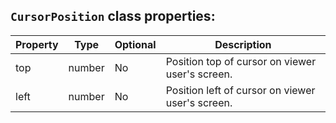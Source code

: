 ## `CursorPosition` class properties:

| Property | Type  | Optional | Description                                     |
|----------|-------|----------|-------------------------------------------------|
| top      | number | No       | Position top of cursor on viewer user's screen. |
| left     | number | No       | Position left of cursor on viewer user's screen.|